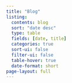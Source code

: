 ```yaml
---
title: "Blog"
listing:
  contents: blog
  sort: "date desc"
  type: table
  fields: [date, title]
  categories: true
  sort-ui: false
  filter-ui: false
  table-hover: true
  date-format: short
page-layout: full
---
```

